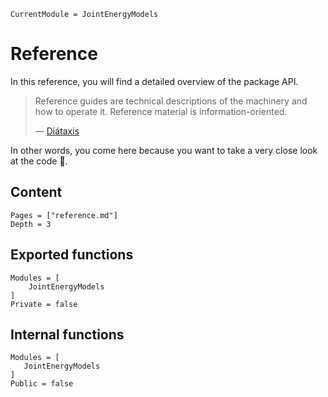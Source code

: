```@meta
CurrentModule = JointEnergyModels
```

# Reference
In this reference, you will find a detailed overview of the package API.

> Reference guides are technical descriptions of the machinery and how to operate it. Reference material is information-oriented.
>
> --- [Diátaxis](https://diataxis.fr/reference/)

In other words, you come here because you want to take a very close look at the code 🧐.

## Content

```@contents
Pages = ["reference.md"]
Depth = 3
```

## Exported functions

```@autodocs
Modules = [
    JointEnergyModels
]
Private = false
```

## Internal functions

```@autodocs
Modules = [
   JointEnergyModels
]
Public = false
```